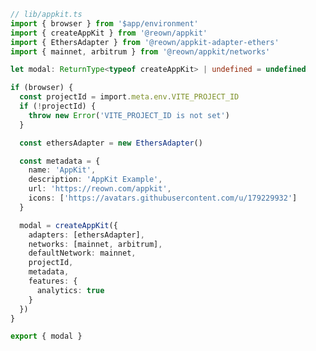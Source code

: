 ```ts
// lib/appkit.ts
import { browser } from '$app/environment'
import { createAppKit } from '@reown/appkit'
import { EthersAdapter } from '@reown/appkit-adapter-ethers'
import { mainnet, arbitrum } from '@reown/appkit/networks'

let modal: ReturnType<typeof createAppKit> | undefined = undefined

if (browser) {
  const projectId = import.meta.env.VITE_PROJECT_ID
  if (!projectId) {
    throw new Error('VITE_PROJECT_ID is not set')
  }

  const ethersAdapter = new EthersAdapter()

  const metadata = {
    name: 'AppKit',
    description: 'AppKit Example',
    url: 'https://reown.com/appkit',
    icons: ['https://avatars.githubusercontent.com/u/179229932']
  }

  modal = createAppKit({
    adapters: [ethersAdapter],
    networks: [mainnet, arbitrum],
    defaultNetwork: mainnet,
    projectId,
    metadata,
    features: {
      analytics: true
    }
  })
}

export { modal }
```
